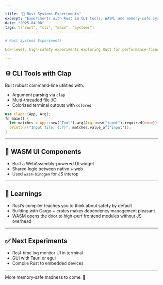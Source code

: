 ```yaml
---

title: "🧪 Rust Systems Experiments"
excerpt: "Experiments with Rust in CLI tools, WASM, and memory-safe systems programming."
date: "2025-04-08"
tags: \["rust", "cli", "wasm", "systems"]
-----------------------------------------

# Rust Systems Experiments

Low-level, high-safety experiments exploring Rust for performance-focused tools, WebAssembly, and systems programming.

---
```


## ⚙️ CLI Tools with Clap

Built robust command-line utilities with:

* Argument parsing via `clap`
* Multi-threaded file I/O
* Colorized terminal outputs with `colored`

```rust
use clap::{App, Arg};
fn main() {
  let matches = App::new("Tool").arg(Arg::new("input").required(true)).get_matches();
  println!("Input file: {:?}", matches.value_of("input"));
}
```

---

## 🧪 WASM UI Components

* Built a WebAssembly-powered UI widget
* Shared logic between native + web
* Used `wasm-bindgen` for JS interop

---

## 🧠 Learnings

* Rust’s compiler teaches you to think about safety by default
* Building with Cargo + crates makes dependency management pleasant
* WASM opens the door to high-perf frontend modules without JS overhead

---

## ✅ Next Experiments

* Real-time log monitor UI in terminal
* GUI with Tauri or egui
* Compile Rust to embedded devices

---

More memory-safe madness to come. 🦀


